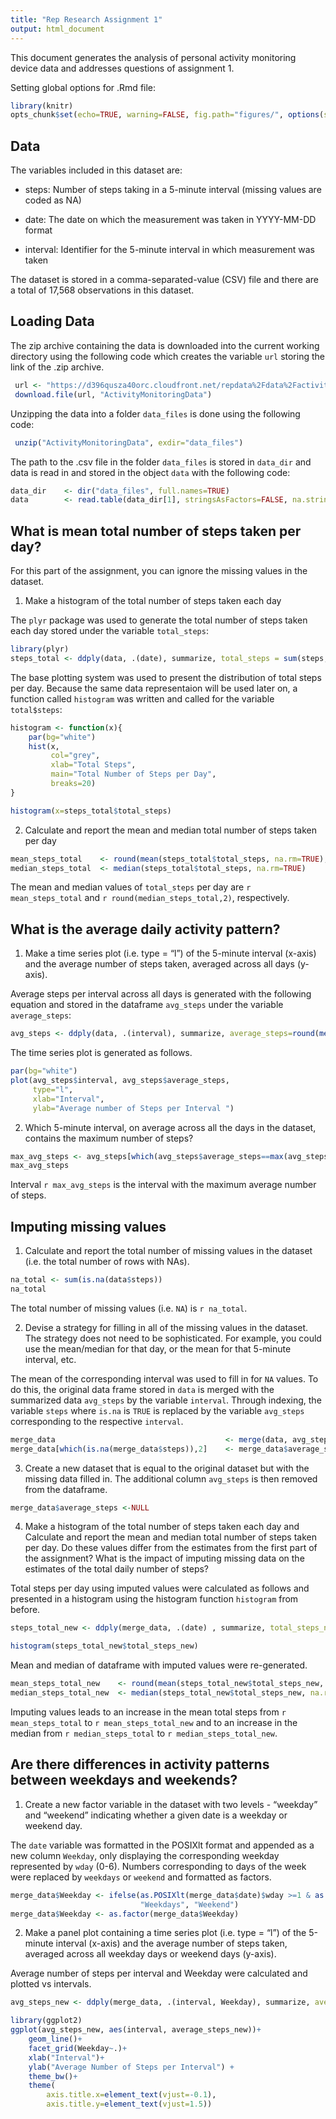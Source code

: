 ```yaml
---
title: "Rep Research Assignment 1"
output: html_document
---
```

This document generates the analysis of personal activity monitoring device data and addresses questions of assignment 1. 

Setting global options for .Rmd file:

```r
library(knitr)
opts_chunk$set(echo=TRUE, warning=FALSE, fig.path="figures/", options(scipen=10))
```

## Data
The variables included in this dataset are:

- steps: Number of steps taking in a 5-minute interval (missing values are coded as NA)

- date: The date on which the measurement was taken in YYYY-MM-DD format

- interval: Identifier for the 5-minute interval in which measurement was taken

The dataset is stored in a comma-separated-value (CSV) file and there are a total of 17,568 observations in this dataset.

## Loading Data
The zip archive containing the data is downloaded into the current working directory using the following code which creates the variable `url` storing the link of the .zip archive.

```r
 url <- "https://d396qusza40orc.cloudfront.net/repdata%2Fdata%2Factivity.zip"
 download.file(url, "ActivityMonitoringData")
```

Unzipping the data into a folder `data_files` is done using the following code:
```r
 unzip("ActivityMonitoringData", exdir="data_files")
```

The path to the .csv file in the folder `data_files` is stored in `data_dir` and data is read in and stored in the object `data`  with the following code:

```r
data_dir    <- dir("data_files", full.names=TRUE)
data        <- read.table(data_dir[1], stringsAsFactors=FALSE, na.strings="NA",sep=",", header=TRUE)
```


## What is mean total number of steps taken per day?
For this part of the assignment, you can ignore the missing values in the dataset.

1. Make a histogram of the total number of steps taken each day


The `plyr` package was used to generate the total number of steps taken each day stored under the variable `total_steps
`:
```r
library(plyr)
steps_total <- ddply(data, .(date), summarize, total_steps = sum(steps, na.rm=TRUE))
```

The base plotting system was used to present the distribution of total steps per day. Because the same data representaion will be used later on, a function called `histogram` was written and called for the variable `total$steps`:


```r
histogram <- function(x){
    par(bg="white")
    hist(x, 
         col="grey",
         xlab="Total Steps",
         main="Total Number of Steps per Day",
         breaks=20)
}

histogram(x=steps_total$total_steps)
```

2. Calculate and report the mean and median total number of steps taken per day
```r
mean_steps_total    <- round(mean(steps_total$total_steps, na.rm=TRUE),2)
median_steps_total  <- median(steps_total$total_steps, na.rm=TRUE)
```
The mean and median values of `total_steps` per day are `r mean_steps_total` and `r round(median_steps_total,2)`, respectively.

## What is the average daily activity pattern?

1. Make a time series plot (i.e. type = "l") of the 5-minute interval (x-axis) and the average number of steps taken, averaged across all days (y-axis).

Average steps per interval across all days is generated with the following equation and stored in the dataframe `avg_steps` under the variable `average_steps`:


```r
avg_steps <- ddply(data, .(interval), summarize, average_steps=round(mean(steps, na.rm=TRUE)),2)
```

The time series plot is generated as follows.
```r
par(bg="white")
plot(avg_steps$interval, avg_steps$average_steps, 
     type="l",
     xlab="Interval",
     ylab="Average number of Steps per Interval ")
```

2. Which 5-minute interval, on average across all the days in the dataset, contains the maximum number of steps?
```r
max_avg_steps <- avg_steps[which(avg_steps$average_steps==max(avg_steps$average_steps)),1]
max_avg_steps
```

Interval `r max_avg_steps` is the interval with the maximum average number of steps.

## Imputing missing values

1. Calculate and report the total number of missing values in the dataset (i.e. the total number of rows with NAs).
```r
na_total <- sum(is.na(data$steps))
na_total
```

The total number of missing values (i.e. `NA`) is `r na_total`.

2. Devise a strategy for filling in all of the missing values in the dataset. The strategy does not need to be sophisticated. For example, you could use the mean/median for that day, or the mean for that 5-minute interval, etc.

The mean of the corresponding interval was used to fill in for `NA` values. To do this, the original data frame stored in `data` is merged with the summarized data `avg_steps` by the variable `interval`. Through indexing, the variable `steps` where `is.na` is `TRUE` is replaced by the variable `avg_steps` corresponding to the respective `interval`.

```r
merge_data                                      <- merge(data, avg_steps)
merge_data[which(is.na(merge_data$steps)),2]    <- merge_data$average_step[which(is.na(merge_data$steps))]
```

3. Create a new dataset that is equal to the original dataset but with the missing data filled in.
The additional column `avg_steps` is then removed from the dataframe.
```r
merge_data$average_steps <-NULL
```

4. Make a histogram of the total number of steps taken each day and Calculate and report the mean and median total number of steps taken per day. Do these values differ from the estimates from the first part of the assignment? What is the impact of imputing missing data on the estimates of the total daily number of steps?

Total steps per day using imputed values were calculated as follows and presented in a histogram using the histogram function `histogram` from before.

```r
steps_total_new <- ddply(merge_data, .(date) , summarize, total_steps_new=sum(steps))
```

```r
histogram(steps_total_new$total_steps_new)
```


Mean and median of dataframe with imputed values were re-generated.
```r
mean_steps_total_new    <- round(mean(steps_total_new$total_steps_new, na.rm=TRUE),2)
median_steps_total_new  <- median(steps_total_new$total_steps_new, na.rm=TRUE)
```

Imputing values leads to an increase in the mean total steps from `r mean_steps_total` to `r mean_steps_total_new` and to an increase in the median from `r median_steps_total` to `r median_steps_total_new`.

## Are there differences in activity patterns between weekdays and weekends?
1. Create a new factor variable in the dataset with two levels - "weekday" and "weekend" indicating whether a given date is a weekday or weekend day.

The `date` variable was formatted in the POSIXlt format and appended as a new column `Weekday`, only displaying the corresponding weekday represented by `wday` (0-6). Numbers corresponding to days of the week were replaced by `weekdays` or `weekend` and formatted as  factors. 

```r
merge_data$Weekday <- ifelse(as.POSIXlt(merge_data$date)$wday >=1 & as.POSIXlt(merge_data$date)$wday<=5, 
                             "Weekdays", "Weekend")
merge_data$Weekday <- as.factor(merge_data$Weekday)
```


2. Make a panel plot containing a time series plot (i.e. type = "l") of the 5-minute interval (x-axis) and the average number of steps taken, averaged across all weekday days or weekend days (y-axis).

Average number of steps   per interval and Weekday were calculated and plotted vs  intervals. 
```r
avg_steps_new <- ddply(merge_data, .(interval, Weekday), summarize, average_steps_new=round(mean(steps),2))

library(ggplot2)
ggplot(avg_steps_new, aes(interval, average_steps_new))+
    geom_line()+
    facet_grid(Weekday~.)+
    xlab("Interval")+
    ylab("Average Number of Steps per Interval") +
    theme_bw()+
    theme(
        axis.title.x=element_text(vjust=-0.1),
        axis.title.y=element_text(vjust=1.5))
```

